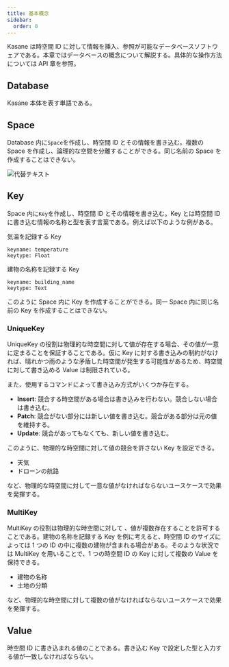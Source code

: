 ```yaml
---
title: 基本概念
sidebar:
  order: 0
---
```


Kasane は時空間 ID に対して情報を挿入、参照が可能なデータベースソフトウェアである。本章ではデータベースの概念について解説する。具体的な操作方法については API 章を参照。

## Database

Kasane 本体を表す単語である。

## Space

Database 内に`Space`を作成し、時空間 ID とその情報を書き込む。複数の Space を作成し、論理的な空間を分離することができる。同じ名前の Space を作成することはできない。

![代替テキスト](/images/docs/space.webp "Space")

## Key

Space 内に`Key`を作成し、時空間 ID とその情報を書き込む。Key とは時空間 ID に書き込む情報の名称と型を表す言葉である。例えば以下のような例がある。

気温を記録する Key

```
keyname: temperature
keytype: Float
```

建物の名称を記録する Key

```
keyname: building_name
keytype: Text
```

このように Space 内に Key を作成することができる。同一 Space 内に同じ名前の Key を作成することはできない。

### UniqueKey

UniqueKey の役割は物理的な時空間に対して値が存在する場合、その値が一意に定まることを保証することである。仮に Key に対する書き込みの制約がなければ、晴れかつ雨のような矛盾した時空間が発生する可能性があるため、時空間に対して書き込める Value は制限されている。

また、使用するコマンドによって書き込み方式がいくつか存在する。

- **Insert**: 競合する時空間がある場合は書き込みを行わない。競合しない場合は書き込む。
- **Patch**: 競合がない部分には新しい値を書き込む。競合がある部分は元の値を維持する。
- **Update**: 競合があってもなくても、新しい値を書き込む。

このように、物理的な時空間に対して値の競合を許さない Key を設定できる。

- 天気
- ドローンの航路

など、物理的な時空間に対して一意な値がなければならないユースケースで効果を発揮する。

### MultiKey

MultiKey の役割は物理的な時空間に対して 、値が複数存在することを許可することである。建物の名称を記録する Key を例に考えると、時空間 ID のサイズによっては 1 つの ID の中に複数の建物が含まれる場合がある。そのような状況では MultiKey を用いることで、1 つの時空間 ID の Key に対して複数の Value を保持できる。

- 建物の名称
- 土地の分類

など、物理的な時空間に対して複数の値がなければならないユースケースで効果を発揮する。

## Value

時空間 ID に書き込まれる値のことである。書き込む Key で設定した型と入力する値が一致しなければならない。
